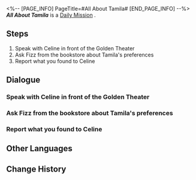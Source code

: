 <%-- [PAGE_INFO]
PageTitle=#All About Tamila#
[END_PAGE_INFO] --%>
{{Stub|Dialogue, characters, and location(s)}}
{{Mission Infobox
|id            = 3011402
|title         = 
|image         = Mission All About Tamila.png
|type          = Daily
|event_name    = 
|chapter       = 
|requirements  = 
|summary       = <!--official mission summary from Fate's Atlas-->
|characters    = <!--characters that appear in this mission-->
|startLocation = <!--location as it intially appears on the mission screen-->
|world         = <!--i.e. Penacony-->
|area          = <!--i.e. A Child's Dream-->
|prev          = 
|next          = 
|exp           = 
|credits       = 5000
|stellarJade   = 
|other         = {{Card List||delim=;}}
}}
'''''All About Tamila''''' is a [[Daily Mission]]<!--in [world]-->.

==Steps==
# Speak with Celine in front of the Golden Theater
# Ask Fizz from the bookstore about Tamila's preferences
# Report what you found to Celine

<!--
==Gameplay Notes==

--><!--
==Trial Character==

-->
==Dialogue==
{{Stub Dialogue}}
===Speak with Celine in front of the Golden Theater===
{{Mission Description|type=daily|location=<!--to be added-->|Celine, the voice actress, seems to be distressed about something.<br />Speak with her and see if there is anything you can help her with.}}
{{Dialogue Start}}
:{{tx}}
{{Dialogue End}}

===Ask Fizz from the bookstore about Tamila's preferences===
{{Mission Description|type=daily|location=<!--to be added-->|update|The voice actress, Celine, is very interested in the musical star Tamila's way of life.<br />She asked you to find out about Tamila at the Overworld's bookstore.<br />What an ambitious aspiring actress. Help her to the best of your abilities.}}
{{Dialogue Start}}
:{{tx}}
{{Dialogue End}}

===Report what you found to Celine===
{{Mission Description|type=daily|location=<!--to be added-->|update|The voice actress, Celine, is very interested in the musical star Tamila's way of life.<br />You discovered a fun trivia about Tamila, so go and tell Celine right away.}}
{{Dialogue Start}}
:{{tx}}
{{Dialogue End}}

==Other Languages==
{{Other Languages
|en   = All About Tamila
|zhs  = 关于塔米拉的一切
|zht  = 關於塔米拉的一切
|ja   = タミラに関する全て
|ko   = 타밀라에 대한 모든 것
|es   = Todo sobre Tamila
|fr   = Tout sur Tamila
|ru   = Всё о Тамиле
|th   = ทุกเรื่องของ Tamila
|vi   = Mọi Điều Về Tamila
|de   = Alles über Tamila
|id   = Semua tentang Tamila
|pt   = Tudo Sobre Tamila
}}

==Change History==
{{Change History|1.0}}
